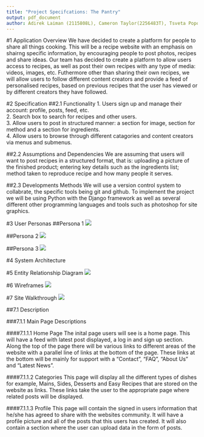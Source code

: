 ```yaml
---
title: "Project Specifcations: The Pantry"
output: pdf_document
author: Adirek Laiman (2115808L), Cameron Taylor(2256483T), Tsveta Popova (2254765P), Andrew Ritchie (2253409R)
---
```

\tableofcontents

\newpage
#1 Application Overview
We have decided to create a platform for people to share all things cooking. This will be a recipe website with an emphasis on shairng specific information, by encouraging people to post photos, recipes and share ideas. Our team has decided to create a platform to allow users access to recipes, as well as post their own recipes with any type of media: videos, images, etc. Futhermore other than sharing their own recipes, we will allow users to follow different content creators and provide a feed of personalised recipes, based on previous recipes that the user has viewed or by different creators they have followed.

#2 Specification
##2.1 Functionality
1. Users sign up and manage their account: profile, posts, feed, etc.  
2. Search box to search for recipes and other users.  
3. Allow users to post in structured manner: a section for image, section for method and a section for ingredients.  
4. Allow users to browse through different catagories and content creators via menus and submenus.

##2.2 Assumptions and Dependencies
We are assuming that users will want to post recipes in a structured format, that is: uploading a picture of the finished product; entering key details such as the ingredients list; method taken to reproduce recipe and how many people it serves.

##2.3 Developments Methods
We will use a version control system to collabrate, the specific tools being git and github. To implement the project we will be using Python with the Django framework as well as several different other programming languages and tools such as photoshop for site graphics.

\newpage
#3 User Personas
##Persona 1
![](img/persona1.png)\
\newpage

##Persona 2
![](img/persona2.png)\


##Persona 3
![](img/persona3.png)\




\newpage
#4 System Architecture 

\newpage
#5 Entity Relationship Diagram
![](img/ER_Diagram.png)\
\newpage

#6 Wireframes
![](img/login.png)\
\newpage

#7 Site Walkthrough 
![](img/chart1.png)\


##7.1 Description

###7.1.1 Main Page Descriptions

####7.1.1.1 Home Page 
The inital page users will see is a home page. This will have a feed with latest post displayed, a log in and sign up section. Along the top of the page there will be various links to different areas of the website with a parallel line of links at the bottom of the page. These links at the bottom will be mainly for support with a "Contact", "FAQ", "About Us" and "Latest News".

####7.1.1.2 Categories 
This page will display all the different types of dishes for example, Mains, Sides, Desserts and Easy Recipes that are stored on the website as links. These links take the user to the appropriate page where related posts will be displayed.

####7.1.1.3 Profile 
This page will contain the signed in users information that he/she has agreed to share with the websites community. It will have a profile picture and all of the posts that this users has created. It will also contain a section where the user can upload data in the form of posts.



